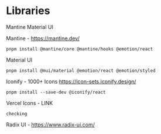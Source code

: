 # Libraries


Mantine
Material UI



Mantine - https://mantine.dev/
```
pnpm install @mantine/core @mantine/hooks @emotion/react
```
Material UI
```
pnpm install @mui/material @emotion/react @emotion/styled
```
Iconify - 1000+ Icons https://icon-sets.iconify.design/
``` copy
pnpm install --save-dev @iconify/react
```
Vercel Icons - LINK
```
checking
```


Radix UI - https://www.radix-ui.com/

